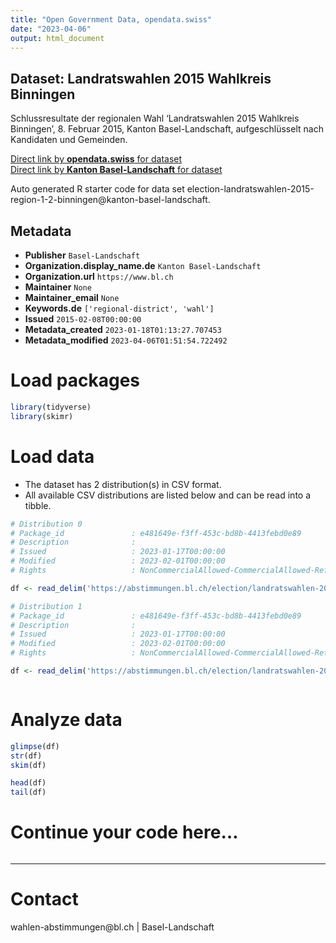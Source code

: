 ```yaml
---
title: "Open Government Data, opendata.swiss"
date: "2023-04-06"
output: html_document
---
```


## Dataset: Landratswahlen 2015 Wahlkreis Binningen

Schlussresultate der regionalen Wahl 'Landratswahlen 2015 Wahlkreis Binningen', 8. Februar 2015, Kanton Basel-Landschaft, aufgeschlüsselt nach Kandidaten und Gemeinden.

[Direct link by **opendata.swiss** for dataset](https://opendata.swiss/de/dataset/landratswahlen-2015-wahlkreis-binningen)<br>
[Direct link by **Kanton Basel-Landschaft** for dataset](https://abstimmungen.bl.ch/election/landratswahlen-2015-region-1-2-binningen/data)

Auto generated R starter code for data set election-landratswahlen-2015-region-1-2-binningen@kanton-basel-landschaft.

## Metadata

- **Publisher** `Basel-Landschaft`
- **Organization.display_name.de** `Kanton Basel-Landschaft`
- **Organization.url** `https://www.bl.ch`
- **Maintainer** `None`
- **Maintainer_email** `None`
- **Keywords.de** `['regional-district', 'wahl']`
- **Issued** `2015-02-08T00:00:00`
- **Metadata_created** `2023-01-18T01:13:27.707453`
- **Metadata_modified** `2023-04-06T01:51:54.722492`


# Load packages

```r

library(tidyverse)
library(skimr)

```

# Load data

-   The dataset has 2 distribution(s) in CSV format.
-   All available CSV distributions are listed below and can be read into a tibble.

```r

# Distribution 0
# Package_id               : e481649e-f3ff-453c-bd8b-4413febd0e89
# Description              : 
# Issued                   : 2023-01-17T00:00:00
# Modified                 : 2023-02-01T00:00:00
# Rights                   : NonCommercialAllowed-CommercialAllowed-ReferenceRequired

df <- read_delim('https://abstimmungen.bl.ch/election/landratswahlen-2015-region-1-2-binningen/data-parties-csv')

# Distribution 1
# Package_id               : e481649e-f3ff-453c-bd8b-4413febd0e89
# Description              : 
# Issued                   : 2023-01-17T00:00:00
# Modified                 : 2023-02-01T00:00:00
# Rights                   : NonCommercialAllowed-CommercialAllowed-ReferenceRequired

df <- read_delim('https://abstimmungen.bl.ch/election/landratswahlen-2015-region-1-2-binningen/data-csv')



```

# Analyze data

```r

glimpse(df)
str(df)
skim(df)

head(df)
tail(df)

```

# Continue your code here...

```r

```

------------------------------------------------------------------------

# Contact

wahlen-abstimmungen@bl.ch | Basel-Landschaft
